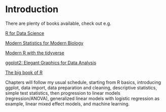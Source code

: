 # Introduction

There are plenty of books available, check out e.g.

[R for Data Science](https://r4ds.hadley.nz/ "R for Data Science"){target="_blank"}

[Modern Statistics for Modern Biology](https://www.huber.embl.de/msmb/){target="_blank"}

[Modern R with the tidyverse](http://modern-rstats.eu/){target="_blank"}

[ggplot2: Elegant Graphics for Data Analysis](https://ggplot2-book.org/){target="_blank"}

[The big book of R](https://www.bigbookofr.com/){target="_blank"}

Chapters will follow my usual schedule, starting from R basics, introducing ggplot, data import, data preparation and cleaning, descriptive statistics, simple test statistics, then progression to linear models (regression/ANOVA), generalized linear models with logistic regression as example, linear mixed effect models, and machine learning.
